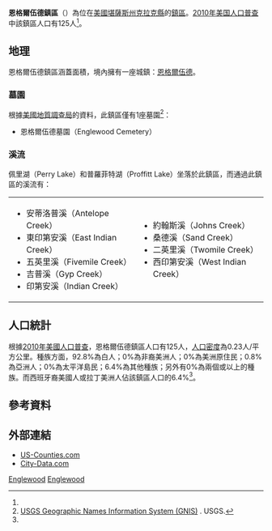 {{noteTA
|G1=USState
}}
{{Infobox settlement
|official_name = 恩格爾伍德鎮區
|native_name = Englewood Township
|settlement_type = 鎮區
|image_map = Map highlighting Englewood Township, Clark County, Kansas.svg
|map_caption = 恩格爾伍德鎮區在克拉克縣的位置
|coordinates_display = inline,title
|coordinates_region = US-KS
|subdivision_type = [[世界政區索引|國家]]
|subdivision_name = [[美国|美国]]
|subdivision_type1 = [[美國行政區劃|州]]
|subdivision_name1 = [[堪薩斯州|堪薩斯州]]
|subdivision_type2 = [[堪萨斯州行政区划|縣]]
|subdivision_name2 = [[克拉克縣_(堪薩斯州)|克拉克縣]]
|area_total_km2 = 535.91
|area_land_km2 = 535.53
|area_water_km2 = 0.38
|area_total_sq_mi = 206.92
|area_land_sq_mi = 206.77
|area_water_sq_mi = 0.15
|area_water_percent = 0.07
|population_as_of = [[2010年美国人口普查|2010]]
|population_footnotes = <ref name=census>{{cite web|url=http://www.census.gov/geo/www/gazetteer/gazetteer2010.html|title=2010 Census Gazetteer Files|publisher=[[美国人口调查局|美国人口调查局]]|accessdate=2016-02-16|archive-url=https://web.archive.org/web/20121021075704/http://www.census.gov/geo/www/gazetteer/gazetteer2010.html|archive-date=2012-10-21|dead-url=yes}}</ref>
|population_total = 125
|population_density_km2 = auto
|elevation_footnotes = 
|elevation_m = 635
|elevation_ft = 2083
|latd = 37
|latm = 11
|lats = 14
|latNS = N
|longd = 99
|longm = 57
|longs = 39
|longEW = W
|blank_name = [[地名信息系统|GNIS]] feature ID
|blank_info = [http://geonames.usgs.gov/pls/gnispublic/f?p=gnispq:3:::NO::P3_FID:0470804 0470804]
|website = 
|footnotes = 
}}

'''恩格爾伍德鎮區'''（{{lang-en|'''Englewood Township'''}}）為位在[[美國|美國]][[堪薩斯州|堪薩斯州]][[克拉克縣_(堪薩斯州)|克拉克縣]]的[[行政鎮區|鎮區]]。[[2010年美国人口普查|2010年美国人口普查]]中該鎮區人口有125人<ref name=census/>。

==地理==
恩格爾伍德鎮區涵蓋面積{{convert|535.91|km2|sqmi}}，境內擁有一座城鎮：[[恩格爾伍德_(堪薩斯州)|恩格爾伍德]]。

===墓園===
根據[[美國地質調查局|美國地質調查局]]的資料，此鎮區僅有1座墓園<ref>[http://geonames.usgs.gov/domestic/index.html USGS Geographic Names Information System (GNIS)] {{Wayback|url=http://geonames.usgs.gov/domestic/index.html |date=20190428150204 }}. USGS.</ref>：
*恩格爾伍德墓園（Englewood Cemetery）

===溪流===
佩里湖（Perry Lake）和普羅菲特湖（Proffitt Lake）坐落於此鎮區，而通過此鎮區的溪流有：
{|
|
*安蒂洛普溪（Antelope Creek）
*東印第安溪（East Indian Creek）
*五英里溪（Fivemile Creek）
*吉普溪（Gyp Creek）
*印第安溪（Indian Creek）
|
*約翰斯溪（Johns Creek）
*桑德溪（Sand Creek）
*二英里溪（Twomile Creek）
*西印第安溪（West Indian Creek）
|}

==人口統計==
根據[[2010年美國人口普查|2010年美國人口普查]]，恩格爾伍德鎮區人口有125人，[[人口密度|人口密度]]為0.23人/平方公里。種族方面，92.8%為白人；0%為非裔美洲人；0%為美洲原住民；0.8%為亞洲人；0%為太平洋島民；6.4%為其他種族；另外有0%為兩個或以上的種族。而西班牙裔美國人或拉丁美洲人佔該鎮區人口的6.4%<ref name=census/>。

==參考資料==
{{reflist}}

==外部連結==
* [https://web.archive.org/web/20080723112151/http://www.us-counties.com/localgov/kansas.html US-Counties.com]
* [http://www.city-data.com/township/Englewood-Clark-KS.html City-Data.com] {{Wayback|url=http://www.city-data.com/township/Englewood-Clark-KS.html |date=20160303172222 }}

{{克拉克縣 (堪薩斯州)}}

[[Category:克拉克縣鎮區_(堪薩斯州)|Englewood]]
[[Category:堪薩斯州鎮區|Englewood]]